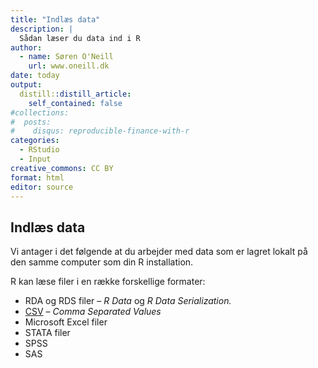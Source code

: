 ```yaml
---
title: "Indlæs data"
description: |
  Sådan læser du data ind i R
author:
  - name: Søren O'Neill
    url: www.oneill.dk
date: today
output:
  distill::distill_article:
    self_contained: false
#collections:
#  posts:
#    disqus: reproducible-finance-with-r
categories:
  - RStudio
  - Input
creative_commons: CC BY
format: html
editor: source
---
```


## Indlæs data 

Vi antager i det følgende at du arbejder med data som er lagret lokalt på den samme computer som din R installation.

R kan læse filer i en række forskellige formater:

* RDA og RDS filer -- _R Data_ og _R Data Serialization._ 
* [CSV](intro_load_csv_da.qmd) -- _Comma Separated Values_
* Microsoft Excel filer 
* STATA filer
* SPSS
* SAS



<script src="https://giscus.app/client.js"
        data-repo="sorenoneill/r4phd"
        data-repo-id="R_kgDOJ9etDQ"
        data-category="Announcements"
        data-category-id="DIC_kwDOJ9etDc4CYApF"
        data-mapping="pathname"
        data-strict="0"
        data-reactions-enabled="0"
        data-emit-metadata="0"
        data-input-position="bottom"
        data-theme="cobalt"
        data-lang="en"
        crossorigin="anonymous"
        async>
</script>